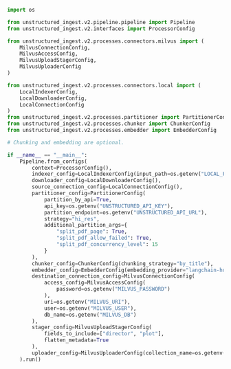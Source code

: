 ```python Python Ingest v2
import os

from unstructured_ingest.v2.pipeline.pipeline import Pipeline
from unstructured_ingest.v2.interfaces import ProcessorConfig

from unstructured_ingest.v2.processes.connectors.milvus import (
    MilvusConnectionConfig,
    MilvusAccessConfig,
    MilvusUploadStagerConfig,
    MilvusUploaderConfig
)

from unstructured_ingest.v2.processes.connectors.local import (
    LocalIndexerConfig,
    LocalDownloaderConfig,
    LocalConnectionConfig
)
from unstructured_ingest.v2.processes.partitioner import PartitionerConfig
from unstructured_ingest.v2.processes.chunker import ChunkerConfig
from unstructured_ingest.v2.processes.embedder import EmbedderConfig

# Chunking and embedding are optional.

if __name__ == "__main__":
    Pipeline.from_configs(
        context=ProcessorConfig(),
        indexer_config=LocalIndexerConfig(input_path=os.getenv("LOCAL_FILE_INPUT_DIR")),
        downloader_config=LocalDownloaderConfig(),
        source_connection_config=LocalConnectionConfig(),
        partitioner_config=PartitionerConfig(
            partition_by_api=True,
            api_key=os.getenv("UNSTRUCTURED_API_KEY"),
            partition_endpoint=os.getenv("UNSTRUCTURED_API_URL"),
            strategy="hi_res",
            additional_partition_args={
                "split_pdf_page": True,
                "split_pdf_allow_failed": True,
                "split_pdf_concurrency_level": 15
            }
        ),
        chunker_config=ChunkerConfig(chunking_strategy="by_title"),
        embedder_config=EmbedderConfig(embedding_provider="langchain-huggingface"),
        destination_connection_config=MilvusConnectionConfig(
            access_config=MilvusAccessConfig(
                password=os.getenv("MILVUS_PASSWORD")
            ),
            uri=os.getenv("MILVUS_URI"),
            user=os.getenv("MILVUS_USER"),
            db_name=os.getenv("MILVUS_DB")
        ),
        stager_config=MilvusUploadStagerConfig(
            fields_to_include=["director", "plot"],
            flatten_metadata=True
        ),
        uploader_config=MilvusUploaderConfig(collection_name=os.getenv("MILVUS_COLLECTION"))
    ).run()
```